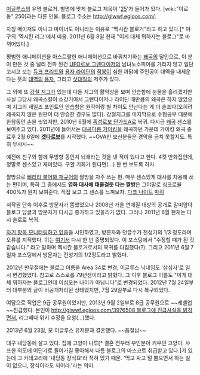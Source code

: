 [[이글루스]]의 유명 블로거. 별명에 맞게 블로그 제목이 '[[25]]'가 들어가 있다. [wiki:"이로동" 250]과는 다른 인물.
블로그 주소는 [[http://glwwf.egloos.com/]].


자칭 메이저도 아니고 마이너도 아니라는 이유로 "멕시칸 블로거"라고 하고 있다.[* 야구의 '멕시칸 리그'에서 따옴. 2011년 6월 8일 현재 "이게 대체 뭐하자는 블로그"로 바뀌어있다.]

평범한 애니메이션을 아스트랄한 애니메이션으로 바꿔치기하는 [[왜곡]]의 달인으로, 이 분이 만든 것 중 널리 전파 된건 [[UFO로보 그렌다이저]]의 남녀노소피아를 가리지 않고 일단 꼬시고 보는 [[듀크 프리드]]와 [[용자 라이딘]]의 [[작붕]]이 심한 까닭에 주인공이 대역을 내세운다는 뜻의 [[대역]]의 [[용자]], 그리고 [[삿대질]]의 저주가 있다.

그 외에 또 [[강철 지그]]가 있는데 다들 지그의 활약상을 보며 안습함에 눈물을 흘리겠지만 사실 그당시 왜곡스킬이 소강기여서 그렌다이저나 라이딘 때만큼의 왜곡은 하지 않았으며 지그의 세일즈 포인트인 안습함은 원작이랑 별 차이도 안난다는 게 더 슬프다(오히려 왜곡되지 않은 원판이 더 안습한 경우도 많다). 강철지그를 마지막으로 수험공부 때문에 한참동안 손을 씻었지만, 2010년 6월에 [[혹성로보 단가드A]]로 복귀. 다시금 [[왜곡]] 센스를 보여주고 있다.
2011년에 들어서는 [[대공마룡 가이킹]]을 왜곡하던 가운데 가이킹 왜곡 종료후 2월 6일에 '''[[겟타로보]]'''를 시작했다. ~~OVA만 보신분들은 경악을 금치 못할지도. 특히 무사시~~

예전에 친구와 함께 무방향 동인지 뇌쇄라는 것을 낸 적이 있다고 한다. 4컷 만화집인데, 정말로 센스있고 재미있다. 구할 기회가 된다면(...) 한 번 보도록 하자.

짤방으로 [[삐리리 불어봐 재규어]]의 짤방을 자주 쓰는 편. 매우 센스있게 대사를 차용해 쓰는 편이며, 특히 그 중에서도 '''영화 대사에 태클걸듯 다는 짤방'''은 그야말로 싱크로율 400%가 뭔지 보여준다. 직접 보고 그 센스를 느껴보자.
[http://glwwf.egloos.com/1795074 다크 나이트]
[http://glwwf.egloos.com/1901587 박쥐]

저작권 단속 이후로 방문자가 뜸했었으나 2008년 가을 연애질 대상의 공개로 말미암아 블로그 답글과 방문자가 다시금 증가하고 있을리가 없다. 그러나 2011년 6월 현재는 다시 솔로로 복귀.

[http://glwwf.egloos.com/1822528 자기 항목 모니터링하고 있음]을 시인하였고, 방문자와 덧글수가 전성기의 1/3 정도라며 오류를 지적했다. 이는 [http://glwwf.egloos.com/3316349 여기서] 다시 한 번 증명되었다. 이 포스팅에서 "수정할 때가 된 것 같습니다." 라고 말하며 멕시칸 블로거로서의 복귀를 다짐했다(?). 그리고 2011년 6월 7일자 포스팅에서 방문자는 전성기의 1/2정도라고 밝혔다.

2012년 만우절에는 블로그 이름을 Area 34로 변경, 이글루스 닉네임도 '삼십사'로 일시 변경했었다. 참고로 스스로를 79년생이라고 밝혔다. 그 이후 블로그 이름도 "이게 대체 뭐하자는 블로그인데 이십오는 나이가 아닙니다"로 변경되었다. 2012년 7월 24일부터 대부분의 글이 비공개처리된 상태였지만, 7월 29일부로 다시 복구되었다.

여담으로 직업은 9급 공무원이었지만, 2013년 9월 2일부로 8급 공무원으로 ~~레벨업~~진급했다. 본인이 [[http://glwwf.egloos.com/3976508 블로그에 진급사실을 밝히면서]], 리그베다 위키 수정을 요청(...)했다.

2013년 6월 23일, 모 이글루스 유저분과 결혼했다. ~~품절남~~

대구 내당동에 살고 있다. 집에 고양이 나루[* 결혼 전부터 부인분이 키우던 고양이. 샤프한 외모에 어딘가로 들어가길 좋아해서 나름 블로그의 마스코트 취급받고 있다.]가 있는데 그 카테고리에 '내당동 장식묘'라 적혀 있기 때문.
'먹고 싸고 털 뿜으면서 하는 일이 없으니, 장식이라도 되어라.'라는 의미.
